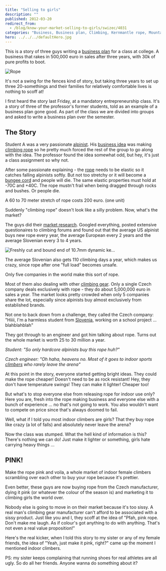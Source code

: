 ```yaml
---
title: "Selling to girls"
description: ""
published: 2012-03-20
redirect_from:
  - /blog/know-your-market-selling-to-girls/swizec/4031
categories: "Business, Business plan, Climbing, Kernmantle rope, Mountaineering, Recreation, Rope, Slovenia, Uncategorized"
hero: ../../../defaultHero.jpg
---
```


This is a story of three guys writing a [business plan](http://en.wikipedia.org/wiki/Business_plan "Business plan") for a class at college. A business that rakes in 500,000 euro in sales after three years, with 30k of pure profits to boot.

![Rope](https://farm6.static.flickr.com/5180/5467353405_e3671da8ab_m.jpg "Rope")

It's not a swing for the fences kind of story, but taking three years to set up three 20-somethings and their families for relatively comfortable lives is nothing to scoff at!

I first heard the story last Friday, at a mandatory entrepreneurship class. It's a story of three of the professor's former students, told as an example of a business plan gone good. As part of the class we are divided into groups and asked to write a business plan over the semester.

## The Story

Student A was a very passionate [alpinist](http://en.wikipedia.org/wiki/Mountaineering "Mountaineering"). His [business idea](http://en.wikipedia.org/wiki/Business_idea "Business idea") was making [climbing rope](http://en.wikipedia.org/wiki/Kernmantle_rope "Kernmantle rope") so he pretty much forced the rest of the group to go along with the idea. The professor found the idea somewhat odd, but hey, it's just a class assignment so why not.

After some passionate explaining - the [rope](http://en.wikipedia.org/wiki/Rope "Rope") needs to be elastic so it catches falling alpinists softly. But not too stretchy or it will become a [bungee cord](http://en.wikipedia.org/wiki/Bungee_cord "Bungee cord") and people will die. The same elastic properties must hold at -70C and +40C. The rope mustn't frail when being dragged through rocks and bushes. Or people die.

A 60 to 70 meter stretch of rope costs 200 euro. (one unit)

Suddenly "climbing rope" doesn't look like a silly problem. Now, what's the market?

The guys did their [market research](http://en.wikipedia.org/wiki/Market_research "Market research"). Googled everything, posted extensive questionaires to climbing forums and found out that the average US alpinist buys new rope every year, the average European every 2 years and the average Slovenian every 3 to 4 years.

![Freshly cut and bound end of 10.7mm dynamic ke...](./img/Freshly-cut-and-bound-end-of-107mm-dynamic-ke2a7a84.jpeg "Freshly cut and bound end of 10.7mm dynamic ke...")

The average Slovenian also gets 110 climbing days a year, which makes us crazy, since rope after one "full load" becomes unsafe.

Only five companies in the world make this sort of rope.

Most of them also dealing with other [climbing gear](http://en.wikipedia.org/wiki/Rock-climbing_equipment "Rock-climbing equipment"). Only a single Czech company deals exclusively with rope - they do about 5,000,000 euro in sales a year. The market looks pretty crowded when only 5 companies share the lot, especially since alpinists buy almost exclusively from established brands.

Not one to back down from a challenge, they called the Czech company: "Hiiii, I'm a harmless student from [Slovenia](<http://maps.google.com/maps?ll=46.05,14.5&spn=10.0,10.0&q=46.05,14.5 (Slovenia)&t=h> "Slovenia"), working on a school project ... blahblahblah"

They got through to an engineer and got him talking about rope. Turns out the whole market is worth 25 to 30 million a year.

_Student: "So only hardcore alpinists buy this rope huh?"_

_Czech engineer: "Oh haha, heavens no. Most of it goes to indoor sports [climbers](http://en.wikipedia.org/wiki/Climbing "Climbing") who rarely leave the arena"_

At this point in the story, everyone started getting bright ideas. They could make the rope cheaper! Doesn't need to be as rock resistant! Hey, they don't have temperature swings! They can make it lighter! Cheaper too!

But what's to stop everyone else from releasing rope for indoor use only? Here you are, fresh into the rope making business and everyone else with a bunch of experience ... no that's not going to work. You also wouldn't want to compete on price since that's always doomed to fail.

Well, what if I told you most indoor climbers are girls? That they buy rope like crazy (a lot of falls) and absolutely never leave the arena?

Now the class was stumped. What the hell kind of information is this? There's nothing we can do! Just make it lighter or something, girls hate carrying heavy things ...

## PINK!

Make the rope pink and voila, a whole market of indoor female climbers scrambling over each other to buy your rope because it's prettier.

Even better, these guys are now buying rope from the Czech manufacturer, dying it pink (or whatever the colour of the season is) and marketing it to climbing girls the world over.

Nobody else is going to move in on their market because it's too sissy. A real man's climbing gear manufacturer can't afford to be associated with a sissy product. Just like you and I, they scoff at the idea of "Pfah, pink rope. Don't make me laugh. As if colour's got anything to do with anything. That's not even a real value proposition!"

Here's the real kicker, when I told this story to my sister or any of my female friends, the idea of "Yeah, just make it pink, right?" came up the moment I mentioned indoor climbers.

PS: my sister keeps complaining that running shoes for real athletes are all ugly. So do all her friends. Anyone wanna do something about it?

